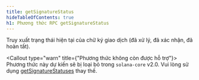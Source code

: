 ```yaml
---
title: getSignatureStatus
hideTableOfContents: true
h1: Phương thức RPC getSignatureStatus
---
```


Truy xuất trạng thái hiện tại của chữ ký giao dịch (đã xử lý, đã xác nhận, đã
hoàn tất).

<Callout type="warn" title={"Phương thức không còn được hỗ trợ"}>
  Phương thức này dự kiến sẽ bị loại bỏ trong `solana-core` v2.0. Vui lòng sử
  dụng [getSignatureStatuses](/docs/rpc/http/getsignaturestatuses) thay thế.
</Callout>
